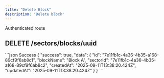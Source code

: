```yaml
---
title: "Delete Block"
description: "Delete block"
---
```


<Info>Authenticated route</Info>
## DELETE /sectors/blocks/uuid

<ResponseField
  name="uuid"
  type="param"
  example="7e11fb1c-4a36-4b35-a168-89cf9f6ab8c1"
  required
/>

<ResponseExample>
```json Success
{
    "success": true,
    "data": {
        "id": "7e11fb1c-4a36-4b35-a168-89cf9f6ab8c1",
        "blockName": "Block A",
        "sectorId": "7e11fb1c-4a36-4b35-a168-89cf9f6ab8c2",
        "createdAt": "2025-09-11T13:38:20.424Z",
        "updatedAt": "2025-09-11T13:38:20.424Z"
    }
}
```
</ResponseExample>
